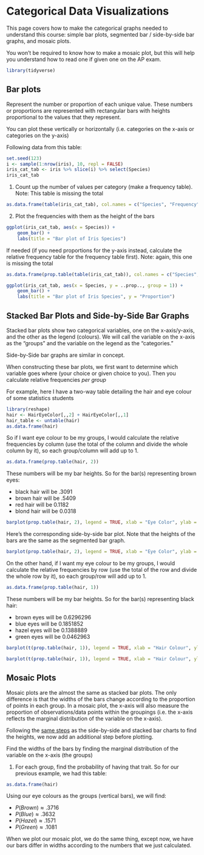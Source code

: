 # Categorical Data Visualizations

This page covers how to make the categorical graphs needed to understand this course: simple bar plots, segmented bar / side-by-side bar graphs, and mosaic plots.

You won't be required to know how to make a mosaic plot, but this will help you understand how to read one if given one on the AP exam.

```r
library(tidyverse)
```

## Bar plots {#bar-plots}

::: {.callout-note title="Bar Plots"}
Represent the number or proportion of each unique value. These numbers
or proportions are represented with rectangular bars with heights
proportional to the values that they represent. 

You can plot these vertically or horizontally (i.e. categories on the x-axis 
or categories on the y-axis)
:::

Following data from this table:

```r
set.seed(123)
i <- sample(1:nrow(iris), 10, repl = FALSE)
iris_cat_tab <- iris %>% slice(i) %>% select(Species)
iris_cat_tab
```

1.  Count up the number of values per category (make a frequency table).
    Note: This table is missing the total

```r
as.data.frame(table(iris_cat_tab), col.names = c("Species", "Frequency"))
```

2.  Plot the frequencies with them as the height of the bars

```r
ggplot(iris_cat_tab, aes(x = Species)) +
    geom_bar() +
    labs(title = "Bar plot of Iris Species")
```

If needed (if you need proportions for the y-axis instead, calculate the
relative frequency table for the frequency table first). Note: again,
this one is missing the total

```r
as.data.frame(prop.table(table(iris_cat_tab)), col.names = c("Species", "Frequency"))
```

```r
ggplot(iris_cat_tab, aes(x = Species, y = ..prop.., group = 1)) +
    geom_bar() +
    labs(title = "Bar plot of Iris Species", y = "Proportion")
```

## Stacked Bar Plots and Side-by-Side Bar Graphs

::: {.callout-note title="Multivariate Bar Plots"}
Stacked bar plots show two categorical variables, one on the
x-axis/y-axis, and the other as the legend (colours). We will call the
variable on the x-axis as the "groups" and the variable on the legend as
the "categories."

Side-by-Side bar graphs are similar in concept.
:::

When constructing these bar plots, we first want to determine which
variable goes where (your choice or given choice to you). Then you
calculate relative frequencies *per group*

For example, here I have a two-way table detailing the hair and eye
colour of some statistics students

```r
library(reshape)
hair <- HairEyeColor[,,2] + HairEyeColor[,,1]
hair_table <- untable(hair)
as.data.frame(hair)
```

So if I want eye colour to be my groups, I would calculate the relative
frequencies by column (use the total of the column and divide the whole
column by it), so each group/column will add up to 1.

```r
as.data.frame(prop.table(hair, 2))
```

These numbers will be my bar heights. So for the bar(s) representing
brown eyes:

-   black hair will be .3091
-   brown hair will be .5409
-   red hair will be 0.1182
-   blond hair will be 0.0318

```r
barplot(prop.table(hair, 2), legend = TRUE, xlab = "Eye Color", ylab = "Proportion", main = "Segmented Barplot of Hair Color on Eye Color")
```

Here's the corresponding side-by-side bar plot. Note that the heights of
the bars are the same as the segmented bar graph.

```r
barplot(prop.table(hair, 2), legend = TRUE, xlab = "Eye Color", ylab = "Proportion", main = "Side-by-side Barplot of Hair Color on Eye Color", beside = TRUE)
```

On the other hand, if I want my eye colour to be my groups, I would
calculate the relative frequencies by row (use the total of the row and
divide the whole row by it), so each group/row will add up to 1.

```r
as.data.frame(prop.table(hair, 1))
```

These numbers will be my bar heights. So for the bar(s) representing
black hair:

-   brown eyes will be 0.6296296
-   blue eyes will be 0.1851852
-   hazel eyes will be 0.1388889
-   green eyes will be 0.0462963

```r
barplot(t(prop.table(hair, 1)), legend = TRUE, xlab = "Hair Colour", ylab = "Proportion", main = "Segmented Bar plot of Eye Colour on Hair Colour")
```

```r
barplot(t(prop.table(hair, 1)), legend = TRUE, xlab = "Hair Colour", ylab = "Proportion", main = "Side-by-side Bar plot of Eye Colour on Hair Colour", beside = TRUE)
```

## Mosaic Plots

::: {.callout-note title="Mosaic Plots"}
Mosaic plots are the almost the same as stacked bar plots. The only
difference is that the widths of the bars change according to the
proportion of points in each group. In a mosaic plot, the x-axis will
also measure the proportion of observations/data points within the
groupings (i.e. the x-axis reflects the marginal distribution of the
variable on the x-axis).
:::

Following the [same
steps](#stacked-bar-plots-and-side-by-side-bar-plots) as the
side-by-side and stacked bar charts to find the heights, we now add an
additional step before plotting.

::: {.callout-tip}
Find the widths of the bars by finding the marginal distribution of the
variable on the x-axis (the groups)
:::


1.  For each group, find the probability of having that trait. So for
    our previous example, we had this table:

```r
as.data.frame(hair)
```

Using our eye colours as the groups (vertical bars), we will find:

-   $P(Brown) \approx .3716$
-   $P(Blue) \approx .3632$
-   $P(Hazel) \approx .1571$
-   $P(Green) \approx .1081$

When we plot our mosaic plot, we do the same thing, except now, we have
our bars differ in widths according to the numbers that we just
calculated.

<!-- ![Mosaic Plot of Hair Colour on Eye Colour](moplotex.png) -->





